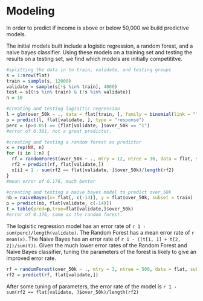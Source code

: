 # Modeling {-}

In order to predict if income is above or below 50,000 we build predictive models. 

The initial models built include a logistic regression, a random forest, and a naive bayes classifier. Using these models on a training set and testing the results on a testing set, we find which models are initially competititve. 

```r
#splitting the data in to train, validate, and testing groups
s = 1:nrow(flat)
train = sample(s, 12000)
validate = sample(s[!s %in% train], 4000)
test = s[(!s %in% train) & (!s %in% validate)]
n = 10

#creating and testing logisitic regression
l = glm(over_50k ~ ., data = flat[train, ], family = binomial(link = "logit"))
p = predict(l, flat[validate, ], type = "response")
perc = (p>0.05) == (flat[validate, ]$over_50k == "1")
#error of 0.361, not a great predictor.

#creating and testing a random forest as predictor
x = rep(NA, n)
for (i in 1:n) {
  rf = randomForest(over_50k ~ ., mtry = 12, ntree = 30, data = flat, subset = train)
  rf2 = predict(rf, flat[validate,])
  x[i] = 1 - sum(rf2 == flat[validate, ]$over_50k)/length(rf2)
}
#mean error of 0.176, much better

#creating and testing a naive bayes model to predict over_50k
nb = naiveBayes(x= flat[, c(-14)], y = flat$over_50k, subset = train)
p = predict(nb, flat[validate, c(-14)])
t = table(pred=p,true=flat[validate,]$over_50k)
#error of 0.176, same as the random forest.

```

The logisitic regression model has an error rate of `r 1 -  sum(perc)/length(validate)`. The Random Forest has a mean error rate of `r mean(x)`. The Naive Bayes has an error rate of `r 1 - ((t[1, 1] + t[2, 2])/sum(t))`. Given the much lower error rates of the Random Forest and Naive Bayes classifier, tuning the parameters of the forest is likely to give an improved error rate. 

```r
rf = randomForest(over_50k ~ ., mtry = 3, ntree = 500, data = flat, subset = train)
rf2 = predict(rf, flat[validate,])
```
After some tuning of parameters, the error rate of the model is `r 1 - sum(rf2 == flat[validate, ]$over_50k)/length(rf2)`